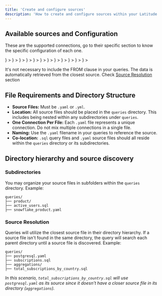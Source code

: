 ```yaml
---
title: 'Create and configure sources'
description: 'How to create and configure sources within your Latitude project'
---
```


## Available sources and Configuration

These are the supported connections, go to their specific section to know the specific configuration of each one.


<CardGroup cols={4}>
  <Card title="PostgreSQL" href="postgresql"  icon={<svg width="32" height="32" viewBox="0 0 40 40" fill="none" xmlns="http://www.w3.org/2000/svg"><path d="M35.0829 23.0968C34.9005 22.5447 34.423 22.16 33.8056 22.0677C33.5144 22.0243 33.181 22.0427 32.7864 22.1242C32.0986 22.2661 31.5883 22.3202 31.2158 22.3306C32.6214 19.9568 33.7645 17.2499 34.4224 14.7018C35.4864 10.5816 34.9179 8.70465 34.2534 7.85553C32.4952 5.60833 29.9298 4.40113 26.8349 4.36417C25.184 4.34401 23.7346 4.67009 22.9786 4.90449C22.2746 4.78017 21.5176 4.71089 20.7235 4.69809C19.2347 4.67425 17.9194 4.99889 16.7954 5.66609C16.1731 5.45553 15.1746 5.15889 14.0211 4.96961C11.3086 4.52417 9.1224 4.87121 7.52336 6.00113C5.58704 7.36913 4.68944 9.74609 4.85536 13.0659C4.90816 14.12 5.4976 17.3269 6.42576 20.3683C6.9592 22.1165 7.528 23.5682 8.11632 24.6834C8.95088 26.265 9.84368 27.1962 10.8461 27.5307C11.4078 27.7179 12.4286 27.849 13.5022 26.9546C13.6382 27.1195 13.82 27.2834 14.061 27.4355C14.3669 27.6285 14.741 27.7863 15.1149 27.8797C16.4616 28.2163 17.723 28.1322 18.7992 27.6602C18.8059 27.8517 18.811 28.0346 18.8154 28.1925C18.8224 28.4488 18.8296 28.7 18.8389 28.9349C18.9027 30.5234 19.0107 31.7586 19.3309 32.6227C19.3485 32.6703 19.3722 32.7427 19.397 32.8195C19.5568 33.3087 19.8238 34.1275 20.5034 34.7688C21.2069 35.4331 22.0579 35.6368 22.8374 35.6368C23.2283 35.6368 23.6014 35.5855 23.9285 35.5154C25.0947 35.2655 26.419 34.8847 27.3771 33.5202C28.283 32.2303 28.7234 30.2874 28.803 27.2261L28.832 26.9781L28.8509 26.8163L29.0643 26.8352L29.1194 26.8389C30.307 26.893 31.7594 26.6411 32.6514 26.2267C33.3562 25.8995 35.6146 24.7069 35.0829 23.0968Z" fill="black"/><path d="M33.0522 23.4095C29.5205 24.1381 29.2776 22.9423 29.2776 22.9423C33.0064 17.408 34.5653 10.3834 33.2202 8.66401C29.5503 3.97409 23.1978 6.19217 23.0917 6.24961L23.0576 6.25585C22.3599 6.11089 21.5791 6.02465 20.7015 6.01025C19.1035 5.98417 17.8914 6.42945 16.9715 7.12705C16.9715 7.12705 5.63923 2.45745 6.16627 12.9999C6.27843 15.2426 9.38019 29.9698 13.0797 25.5215C14.4319 23.8947 15.7386 22.5195 15.7386 22.5195C16.3874 22.9506 17.1642 23.1706 17.9786 23.0917L18.0419 23.0379C18.0223 23.2399 18.0312 23.4373 18.0672 23.6712C17.1141 24.7363 17.3943 24.9232 15.489 25.3155C13.561 25.713 14.6938 26.4205 15.433 26.6055C16.3295 26.8296 18.4034 27.1472 19.8047 25.1851L19.7488 25.4091C20.1221 25.7082 20.3843 27.3549 20.3405 28.8479C20.2965 30.3407 20.2672 31.3656 20.5613 32.1661C20.8557 32.9667 21.1488 34.7679 23.6536 34.2312C25.7463 33.7826 26.8309 32.62 26.9818 30.681C27.0888 29.3024 27.3311 29.5063 27.3463 28.2738L27.5407 27.6903C27.7648 25.8216 27.5763 25.2187 28.8656 25.4991L29.1791 25.5266C30.1279 25.5698 31.3701 25.3739 32.0991 25.0351C33.6687 24.3064 34.5997 23.0898 33.0519 23.4095H33.0522Z" fill="#336791"/><path d="M17.6345 14.003C17.3163 13.9586 17.028 13.9998 16.8822 14.1102C16.8003 14.1722 16.7749 14.2442 16.768 14.2938C16.7497 14.425 16.8416 14.5702 16.8981 14.645C17.0579 14.8569 17.2915 15.0025 17.5225 15.0346C17.556 15.0394 17.5894 15.0415 17.6225 15.0415C18.0078 15.0415 18.3582 14.7414 18.3891 14.5199C18.4278 14.2423 18.0251 14.0575 17.6345 14.0031V14.003ZM28.1776 14.0118C28.1472 13.7943 27.7603 13.7324 27.3931 13.7834C27.0264 13.8345 26.6709 14.0001 26.7006 14.218C26.7243 14.3876 27.0304 14.6769 27.3926 14.6769C27.4232 14.6769 27.4541 14.6748 27.4851 14.6705C27.727 14.6369 27.9043 14.4833 27.9886 14.3948C28.1169 14.2599 28.1913 14.1095 28.1776 14.0118Z" fill="white"/><path d="M34.227 23.3275C34.0924 22.9202 33.659 22.7891 32.9388 22.9379C30.8008 23.3792 30.035 23.0736 29.7836 22.8883C31.4456 20.356 32.8128 17.295 33.5504 14.439C33.8996 13.0861 34.0926 11.8298 34.1084 10.8056C34.1259 9.6816 33.9345 8.85568 33.5398 8.3512C31.9483 6.31712 29.6124 5.22608 26.7849 5.196C24.8412 5.17424 23.1988 5.67184 22.8804 5.81168C22.21 5.64496 21.4792 5.54256 20.6833 5.52944C19.2241 5.50592 17.9628 5.85536 16.9185 6.56752C16.4649 6.39872 15.2926 5.99632 13.8588 5.76512C11.3804 5.36608 9.41084 5.66848 8.00524 6.66432C6.32812 7.8528 5.55388 9.97728 5.7038 12.9786C5.75436 13.9882 6.32956 17.0946 7.23724 20.0693C8.43212 23.9845 9.731 26.201 11.0976 26.657C11.2576 26.7104 11.442 26.7477 11.6454 26.7477C12.144 26.7477 12.7552 26.5229 13.391 25.7582C14.1666 24.8276 14.969 23.9195 15.7971 23.0352C16.3342 23.3235 16.9244 23.4846 17.5281 23.5008C17.5292 23.5166 17.5308 23.5323 17.5323 23.548C17.4284 23.6719 17.3266 23.7977 17.227 23.9251C16.8088 24.4562 16.7217 24.5667 15.3755 24.844C14.9924 24.9232 13.9755 25.1328 13.9604 25.8459C13.9444 26.6251 15.1628 26.9523 15.3016 26.987C15.7854 27.1082 16.2515 27.1678 16.696 27.1678C17.7769 27.1678 18.7283 26.8125 19.4884 26.125C19.4651 28.9026 19.5809 31.6397 19.9144 32.4736C20.1875 33.1563 20.8547 34.8248 22.9619 34.8246C23.2712 34.8246 23.6115 34.7886 23.9859 34.7083C26.1852 34.2368 27.1404 33.2645 27.5099 31.121C27.7075 29.9754 28.0468 27.2398 28.2064 25.7725C28.5432 25.8776 28.9768 25.9258 29.4454 25.9256C30.423 25.9256 31.551 25.7179 32.2584 25.3894C33.0531 25.0203 34.4872 24.1146 34.227 23.3275ZM28.9894 13.412C28.9822 13.8453 28.9227 14.2386 28.8595 14.649C28.7913 15.0906 28.7211 15.5469 28.7033 16.101C28.6859 16.6403 28.7532 17.201 28.8184 17.743C28.9499 18.8382 29.0849 19.9656 28.5624 21.0781C28.4755 20.9242 28.3981 20.7652 28.3307 20.6019C28.2657 20.4445 28.1248 20.1915 27.9294 19.8413C27.1696 18.4782 25.39 15.2862 26.3009 13.9837C26.5723 13.596 27.2609 13.1974 28.9894 13.412ZM26.8942 6.07328C29.4276 6.12928 31.4316 7.07712 32.8505 8.89056C33.9387 10.2816 32.7404 16.6109 29.2713 22.071C29.2364 22.0267 29.2014 21.9826 29.1662 21.9384L29.1222 21.8835C30.0187 20.4027 29.8433 18.9376 29.6873 17.6387C29.6232 17.1056 29.5627 16.6021 29.578 16.1291C29.594 15.628 29.6603 15.1979 29.7244 14.7822C29.8032 14.2699 29.8833 13.7398 29.8612 13.115C29.8777 13.0494 29.8844 12.972 29.8756 12.88C29.8193 12.2808 29.1353 10.4875 27.7411 8.86432C26.9785 7.97632 25.8665 6.98272 24.348 6.31264C25.0011 6.17728 25.8942 6.05104 26.8942 6.07328ZM12.7182 25.1986C12.0174 26.0411 11.5337 25.8797 11.3745 25.8267C10.3377 25.4808 9.13484 23.2891 8.07436 19.8138C7.1566 16.8066 6.62044 13.7827 6.57788 12.9347C6.44396 10.2531 7.09388 8.384 8.50972 7.37968C10.8139 5.74528 14.6022 6.72368 16.1246 7.21968C16.1027 7.24128 16.08 7.26144 16.0584 7.28352C13.5603 9.80672 13.6195 14.1178 13.6257 14.3814C13.6254 14.483 13.634 14.627 13.6456 14.825C13.6888 15.5501 13.7688 16.8997 13.5548 18.428C13.3564 19.8482 13.794 21.2382 14.7556 22.2418C14.8543 22.3445 14.958 22.4424 15.0664 22.5349C14.2592 23.401 13.4763 24.2892 12.7182 25.1986ZM15.3875 21.6362C14.6124 20.8272 14.2604 19.7022 14.4217 18.5491C14.6473 16.9347 14.5641 15.5286 14.5193 14.7731C14.5129 14.6675 14.5073 14.5749 14.5041 14.5019C14.8691 14.1782 16.5603 13.2718 17.7662 13.5483C18.3166 13.6744 18.652 14.0491 18.7913 14.6939C19.5129 18.0318 18.8868 19.423 18.3838 20.5411C18.2801 20.7714 18.1822 20.9891 18.0985 21.2144L18.0337 21.3885C17.8696 21.8286 17.7169 22.2379 17.6222 22.6266C16.7984 22.6242 15.9969 22.2723 15.3875 21.6362ZM15.5139 26.1378C15.2734 26.0776 15.0569 25.9733 14.93 25.8866C15.0361 25.8368 15.2248 25.7688 15.5521 25.7013C17.1358 25.3754 17.3804 25.1451 17.9145 24.4667C18.0371 24.3112 18.1758 24.1349 18.3681 23.9202L18.3683 23.92C18.6547 23.5992 18.7856 23.6536 19.0232 23.7522C19.2156 23.8318 19.4032 24.0731 19.4792 24.3387C19.5152 24.4642 19.5555 24.7022 19.4233 24.8875C18.3075 26.4501 16.6816 26.4301 15.5139 26.1378ZM23.8025 33.8525C21.8651 34.2677 21.179 33.2789 20.727 32.1485C20.4352 31.4187 20.2918 28.128 20.3936 24.4938C20.3947 24.4467 20.3884 24.3998 20.3747 24.3547C20.3627 24.268 20.3446 24.1821 20.3204 24.0979C20.1692 23.5691 19.8004 23.1269 19.358 22.9435C19.1824 22.8707 18.8598 22.7371 18.4723 22.8362C18.5548 22.4955 18.6982 22.1109 18.8537 21.6942L18.9188 21.5192C18.9923 21.3216 19.0844 21.117 19.1817 20.9003C19.7081 19.7306 20.4291 18.1285 19.6467 14.509C19.3536 13.1533 18.3748 12.4912 16.8912 12.645C16.0017 12.7371 15.188 13.096 14.782 13.3019C14.7007 13.3431 14.6201 13.386 14.5404 13.4304C14.6537 12.0645 15.0817 9.51168 16.6827 7.89664C17.6907 6.87984 19.0332 6.37776 20.6689 6.4048C23.8918 6.4576 25.9585 8.11184 27.1249 9.4904C28.1299 10.6782 28.6742 11.875 28.8913 12.5205C27.258 12.3542 26.147 12.6768 25.584 13.4821C24.3588 15.2338 26.2542 18.6336 27.1651 20.2675C27.3321 20.567 27.4763 20.8258 27.5217 20.9358C27.8184 21.6549 28.2024 22.135 28.4827 22.4854C28.5688 22.5928 28.6521 22.697 28.7155 22.7878C28.2208 22.9306 27.3321 23.2602 27.4132 24.9077C27.3478 25.7344 26.8835 29.6048 26.6475 30.9723C26.336 32.7789 25.6713 33.4515 23.8025 33.8525ZM31.8899 24.5955C31.3841 24.8304 30.5376 25.0066 29.7332 25.0443C28.8451 25.0859 28.3929 24.9448 28.2865 24.8581C28.2366 23.8314 28.6187 23.7242 29.023 23.6106C29.0865 23.5926 29.1484 23.5752 29.2083 23.5544C29.2456 23.5846 29.2862 23.6147 29.3308 23.6442C30.0448 24.1155 31.3182 24.1662 33.116 23.795L33.1356 23.7912C32.8931 24.0179 32.4782 24.3222 31.8899 24.5955Z" fill="white"/></svg>} ></Card>
  <Card title="BigQuery" href="bigquery"  icon={<svg width="32" height="32" viewBox="0 0 40 40" fill="none" xmlns="http://www.w3.org/2000/svg"><path d="M10.4671 33.3922L3.55605 21.4212C3.2903 20.961 3.15039 20.4389 3.15039 19.9075C3.15039 19.3761 3.2903 18.854 3.55605 18.3938L10.4671 6.4231C10.7328 5.96277 11.1151 5.58051 11.5754 5.31476C12.0358 5.04901 12.558 4.90913 13.0895 4.90918H26.9117C27.4432 4.90921 27.9653 5.04914 28.4256 5.31488C28.8858 5.58063 29.2681 5.96284 29.5338 6.4231L36.445 18.3938C36.7108 18.8541 36.8507 19.3762 36.8507 19.9077C36.8507 20.4391 36.7108 20.9613 36.445 21.4215L29.5338 33.3922C29.2681 33.8525 28.8859 34.2347 28.4256 34.5004C27.9653 34.7661 27.4432 34.9059 26.9117 34.9058H13.0893C12.5578 34.9058 12.0357 34.7659 11.5754 34.5002C11.1151 34.2344 10.7329 33.8522 10.4671 33.3919V33.3922Z" fill="url(#paint0_linear_609_185950)"/><path opacity="0.07" fillRule="evenodd" clipRule="evenodd" d="M34.1361 25.4215L29.5338 33.3928C29.2681 33.8531 28.8859 34.2353 28.4256 34.501C27.9653 34.7667 27.4432 34.9065 26.9117 34.9064H26.3652L15.7716 24.3128L14.5508 19.9083L16.069 15.9525L20.0007 14.4912L24.3777 15.6626L34.1361 25.4215Z" fill="black"/><path d="M19.9995 13.8009C16.6267 13.8009 13.8926 16.535 13.8926 19.908C13.8926 23.2806 16.6267 26.0149 19.9995 26.0149C23.3721 26.0149 26.106 23.2806 26.106 19.908C26.106 16.535 23.3718 13.8009 19.9995 13.8009ZM19.9995 24.5416C17.4403 24.5416 15.3655 22.4669 15.3655 19.9077C15.3655 17.3486 17.4403 15.2741 19.9995 15.2741C22.5585 15.2741 24.6332 17.3489 24.6332 19.908C24.6332 22.467 22.5585 24.5416 19.9995 24.5416Z" fill="white"/><path d="M17.1016 19.6716V21.5698C17.3824 22.052 17.7787 22.4568 18.2547 22.7479V19.6716H17.1016ZM19.3881 18.0713V23.1819C19.5843 23.218 19.7849 23.2398 19.991 23.2398C20.179 23.2398 20.3622 23.2201 20.542 23.19V18.0713H19.3881ZM21.7816 20.4604V22.7146C22.2652 22.4071 22.6623 21.9811 22.9353 21.4772V20.4606L21.7816 20.4604ZM24.3947 23.6691L23.762 24.3022C23.7084 24.3559 23.6784 24.4286 23.6784 24.5045C23.6784 24.5804 23.7084 24.6531 23.762 24.7068L26.1619 27.1058C26.1884 27.1324 26.22 27.1535 26.2547 27.1679C26.2894 27.1823 26.3266 27.1897 26.3642 27.1897C26.4018 27.1897 26.439 27.1823 26.4737 27.1679C26.5084 27.1535 26.54 27.1324 26.5665 27.1058L27.1992 26.4735C27.2524 26.4197 27.2822 26.347 27.2822 26.2713C27.2822 26.1956 27.2524 26.1229 27.1992 26.0691L24.7992 23.6691C24.7454 23.6157 24.6727 23.5857 24.5969 23.5857C24.5211 23.5857 24.4485 23.6157 24.3947 23.6691Z" fill="white"/><defs><linearGradient id="paint0_linear_609_185950" x1="20.0005" y1="4.9095" x2="20.0005" y2="34.8593" gradientUnits="userSpaceOnUse"><stop stopColor="#4387FD"/><stop offset="1" stopColor="#4683EA"/></linearGradient></defs></svg>} ></Card>
  <Card title="Databricks" href="databricks"  icon={<svg width="32" height="32" viewBox="0 0 40 40" fill="none" xmlns="http://www.w3.org/2000/svg"><path d="M34.3998 27.3382V21.8645L33.7966 21.5297L20.0783 29.2918L7.05241 21.9227L7.05513 18.7486L20.0783 26.0347L34.3998 18.0125V12.6217L33.7966 12.287L20.0783 20.0491L7.58873 12.9816L20.0783 5.95823L30.1634 11.6283L30.9194 11.2049V10.5741L20.0783 4.48047L5.75977 12.5305V13.3246L20.0783 21.3693L33.1044 14.0469V17.2569L20.0783 24.6262L6.36313 16.8669L5.75977 17.2016V22.6725L20.0783 30.6949L33.1044 23.3976V26.5883L20.0783 33.9576L6.36313 26.1953L5.75977 26.5302V27.3382L20.0783 35.3605L34.3998 27.3382Z" fill="#FF3621"/></svg>} ></Card>
  <Card title="Snowflake" href="snowflake"  icon={<svg width="32" height="32" viewBox="0 0 40 40" fill="none" xmlns="http://www.w3.org/2000/svg"><path d="M31.0712 28.0585L24.6159 24.3294C23.709 23.8072 22.5493 24.1177 22.0245 25.0246C21.8211 25.3819 21.7414 25.7748 21.7798 26.1568V33.4448C21.7798 34.4864 22.6262 35.3328 23.6706 35.3328C24.712 35.3328 25.5584 34.4864 25.5584 33.4448V29.2539L29.1749 31.3425C30.0818 31.8673 31.2443 31.554 31.7664 30.6472C32.2914 29.7403 31.9808 28.5806 31.0712 28.0585ZM15.0167 20.067C15.022 19.7363 14.939 19.4102 14.7762 19.1223C14.6134 18.8344 14.3767 18.5951 14.0906 18.4292L7.63505 14.7028C7.35426 14.541 7.03592 14.4557 6.71185 14.4555C6.38622 14.4555 6.06632 14.5411 5.78415 14.7036C5.50198 14.8661 5.26744 15.0999 5.10401 15.3816C4.59297 16.2664 4.89793 17.4014 5.78289 17.9126L9.50385 20.0588L5.78305 22.2078C5.35425 22.4552 5.04657 22.8536 4.92017 23.3318C4.85612 23.5668 4.83941 23.8122 4.87099 24.0538C4.90258 24.2953 4.98184 24.5282 5.10417 24.7388C5.26726 25.0201 5.50129 25.2537 5.7829 25.4162C6.06451 25.5787 6.38384 25.6645 6.70897 25.6649C7.03345 25.6649 7.35489 25.5796 7.63537 25.4176L14.0906 21.6912C14.3744 21.5261 14.6095 21.2889 14.7722 21.0037C14.9348 20.7185 15.0191 20.3953 15.0167 20.067ZM9.10033 12.0619L15.5557 15.7883C16.3086 16.2252 17.2374 16.0824 17.831 15.5024C18.0237 15.3257 18.1775 15.1108 18.2826 14.8714C18.3876 14.632 18.4416 14.3734 18.4411 14.112V6.64267C18.4411 5.59835 17.5947 4.75195 16.5531 4.75195C15.509 4.75195 14.6624 5.59835 14.6624 6.64251V10.8939L10.9967 8.77787C10.0898 8.25307 8.93009 8.56347 8.40529 9.47035C7.88049 10.3772 8.19361 11.5369 9.10049 12.0619H9.10033ZM23.6157 20.3692C23.6157 20.5123 23.5333 20.71 23.4315 20.8145L20.8731 23.3729C20.7714 23.4747 20.5709 23.5571 20.428 23.5571H19.7767C19.6338 23.5571 19.4331 23.4747 19.3314 23.3729L16.7702 20.8145C16.6685 20.71 16.5861 20.5123 16.5861 20.3692V19.718C16.5861 19.5724 16.6685 19.3745 16.7702 19.2728L19.3314 16.7116C19.4331 16.6099 19.6338 16.5275 19.7767 16.5275H20.428C20.5709 16.5275 20.7714 16.6099 20.8731 16.7116L23.4315 19.2728C23.5333 19.3745 23.6157 19.5724 23.6157 19.718V20.3692ZM21.332 20.056V20.0286C21.332 19.9241 21.2715 19.7785 21.1974 19.7016L20.4416 18.9486C20.3675 18.8716 20.2218 18.8112 20.1146 18.8112H20.0872C19.9827 18.8112 19.8371 18.8716 19.7602 18.9486L19.0072 19.7016C18.933 19.7758 18.8725 19.9214 18.8725 20.0286V20.056C18.8725 20.1632 18.933 20.3089 19.0072 20.383L19.7602 21.1388C19.8371 21.2129 19.9827 21.2734 20.0872 21.2734H20.1146C20.2218 21.2734 20.3675 21.2129 20.4416 21.1388L21.1974 20.383C21.2715 20.3089 21.332 20.1632 21.332 20.056ZM24.6157 15.7883L31.0711 12.0619C31.9779 11.5396 32.2912 10.3772 31.7662 9.47035C31.2414 8.56347 30.0818 8.25291 29.1749 8.77787L25.5584 10.8664V6.64267C25.5584 5.59835 24.712 4.75195 23.6704 4.75195C22.6261 4.75195 21.7797 5.59835 21.7797 6.64251V13.9635C21.7414 14.3572 21.827 14.753 22.0243 15.0958C22.5491 16.0025 23.7088 16.3131 24.6157 15.7883ZM16.8499 24.1094C16.4061 24.0249 15.9466 24.1029 15.5555 24.3292L9.10033 28.0584C8.19345 28.5806 7.88017 29.7403 8.40513 30.6472C8.92993 31.5568 10.0896 31.8673 10.9965 31.3424L14.6624 29.2264V33.4448C14.6624 34.4862 15.5088 35.3326 16.5531 35.3326C17.5947 35.3326 18.4411 34.4862 18.4411 33.4448V25.9753C18.4411 25.0328 17.7514 24.2523 16.8499 24.1094ZM35.1043 15.3595C34.5821 14.4499 33.4197 14.1393 32.5128 14.6643L26.0576 18.3907C25.4392 18.748 25.0986 19.4019 25.1094 20.067C25.104 20.7292 25.4448 21.3752 26.0576 21.7268L32.5128 25.456C33.4197 25.9782 34.5794 25.6676 35.1043 24.7608C35.6291 23.8539 35.3159 22.6942 34.409 22.1692L30.7541 20.0587L34.409 17.9483C35.3186 17.426 35.6291 16.2664 35.1043 15.3595Z" fill="#29B5E8"/></svg>} ></Card>
  <Card title="MySQL" href="mysql"  icon={<svg width="32" height="32" viewBox="0 0 40 40" fill="none" xmlns="http://www.w3.org/2000/svg"><path d="M26.9793 9.26172C26.7947 9.26172 26.6657 9.28444 26.5352 9.31756V9.33836H26.556C26.6432 9.51276 26.7947 9.63324 26.9027 9.78508C26.9899 9.95948 27.0665 10.1323 27.1536 10.3067C27.164 10.2961 27.1745 10.284 27.1745 10.284C27.3278 10.1758 27.4027 10.0012 27.4027 9.74156C27.3382 9.66476 27.3278 9.58796 27.272 9.51276C27.2076 9.403 27.0665 9.34892 26.9793 9.26172Z" fill="#5B85A4"/><path d="M38.0537 18.7091C37.1844 18.6865 36.512 18.7737 35.9475 19.0126C35.7854 19.079 35.5241 19.079 35.5033 19.2848C35.5904 19.372 35.6008 19.5133 35.6774 19.632C35.8064 19.8499 36.0347 20.143 36.2401 20.2965C36.4684 20.4693 36.6966 20.6437 36.9371 20.7953C37.3587 21.0571 37.8377 21.2088 38.2489 21.4704C38.4892 21.6222 38.7262 21.8176 38.9667 21.9798C39.0851 22.067 39.16 22.2083 39.3132 22.2624V22.2293C39.2366 22.1315 39.2158 21.9902 39.1392 21.8821C39.0312 21.7739 38.923 21.6745 38.8132 21.5664C38.498 21.1425 38.1078 20.7744 37.6844 20.4693C37.3377 20.2302 36.5764 19.904 36.4371 19.5029L36.4144 19.4801C36.6531 19.4592 36.9371 19.372 37.1635 19.3057C37.5328 19.208 37.8691 19.2307 38.2489 19.1331C38.423 19.0894 38.5972 19.0336 38.7715 18.9813V18.8819C38.5747 18.6865 38.4336 18.4248 38.228 18.2416C37.6739 17.7619 37.0659 17.2963 36.4371 16.9038C36.099 16.6857 35.6652 16.5462 35.3064 16.3613C35.1774 16.295 34.9596 16.2635 34.8848 16.1537C34.688 15.9147 34.58 15.6008 34.4388 15.3165C34.1235 14.7198 33.8203 14.0569 33.5486 13.4256C33.3534 13.0016 33.2332 12.5777 32.9945 12.187C31.8761 10.3381 30.6619 9.21982 28.7942 8.12094C28.3918 7.89246 27.9145 7.7947 27.4041 7.67614C27.1323 7.66398 26.8622 7.64302 26.5905 7.63246C26.4163 7.55566 26.242 7.3499 26.0905 7.2523C25.472 6.85982 23.8763 6.01198 23.4198 7.13198C23.1272 7.83838 23.8553 8.53438 24.1044 8.89358C24.2891 9.14318 24.5278 9.42574 24.6568 9.7083C24.7334 9.89326 24.756 10.0886 24.8308 10.284C25.0051 10.7619 25.1672 11.2957 25.3971 11.7405C25.5156 11.9689 25.6462 12.2097 25.7977 12.4137C25.8849 12.5342 26.0364 12.5881 26.0696 12.7854C25.918 13.0016 25.9059 13.3278 25.8187 13.5998C25.4284 14.828 25.58 16.3491 26.134 17.2526C26.3065 17.523 26.7211 18.1213 27.2734 17.8928C27.763 17.6974 27.6548 17.0782 27.7944 16.5339C27.8273 16.4032 27.8065 16.3176 27.871 16.2304V16.2531C28.0225 16.5566 28.1758 16.8497 28.3152 17.1549C28.6531 17.687 29.2385 18.2416 29.7281 18.6097C29.9876 18.8069 30.1932 19.1435 30.519 19.2621V19.2307H30.498C30.4336 19.1331 30.3361 19.0894 30.2489 19.0126C30.0539 18.8173 29.8361 18.5784 29.6844 18.3603C29.2281 17.7515 28.8256 17.0782 28.4684 16.3822C28.2942 16.0438 28.1427 15.6757 28.0016 15.339C27.9371 15.2083 27.9371 15.0129 27.8273 14.9483C27.6636 15.1856 27.4267 15.3931 27.3065 15.6862C27.1009 16.1537 27.0782 16.7293 27.0016 17.3277C26.9598 17.3398 26.9808 17.3277 26.9598 17.3486C26.6113 17.263 26.4929 16.9038 26.3622 16.6003C26.0364 15.8275 25.9825 14.5891 26.2648 13.6976C26.3396 13.4691 26.6672 12.7521 26.5364 12.5342C26.4702 12.3265 26.2524 12.2097 26.134 12.0457C25.9929 11.8382 25.8396 11.5782 25.7438 11.3497C25.4825 10.7409 25.3518 10.0677 25.0713 9.45886C24.9406 9.17454 24.7124 8.88142 24.5278 8.62158C24.3204 8.32846 24.094 8.12094 23.9302 7.7739C23.8763 7.65342 23.8012 7.45806 23.8867 7.3291C23.9076 7.24174 23.9529 7.20862 24.04 7.1859C24.1793 7.0675 24.5817 7.21918 24.7228 7.28366C25.1254 7.4459 25.4616 7.59934 25.7977 7.82782C25.9494 7.93598 26.1131 8.14366 26.3065 8.19774H26.5364C26.8832 8.27262 27.2734 8.21854 27.5992 8.3163C28.1758 8.50126 28.6968 8.77326 29.1636 9.06638C30.5852 9.9699 31.7577 11.252 32.5486 12.7853C32.6793 13.0349 32.735 13.2633 32.8534 13.5232C33.0817 14.0569 33.364 14.5995 33.5921 15.1209C33.8203 15.6321 34.038 16.1537 34.364 16.5776C34.5259 16.8061 35.1774 16.9264 35.4702 17.0451C35.688 17.1427 36.0241 17.2299 36.2193 17.3486C36.5886 17.5771 36.9579 17.8387 37.3046 18.0881C37.4788 18.219 38.0206 18.4912 38.0537 18.7091Z" fill="#2C7493"/><path d="M37.2768 30.7176H37.5137V29.8017H37.8256V29.6152H36.9528V29.8017H37.2768V30.7176ZM39.0886 30.7176H39.3134V29.6152H38.9755L38.7001 30.367L38.4022 29.6152H38.0765V30.7176H38.2891V29.8785H38.3013L38.6149 30.7176H38.775L39.0886 29.8785V30.7176ZM36.2513 30.7193H31.9777V21.7219H33.415V29.6116H36.2513V30.7193ZM25.4149 28.9313C25.0507 28.3452 24.8696 27.4051 24.8696 26.1072C24.8696 23.8412 25.5577 22.7075 26.9323 22.7075C27.6518 22.7075 28.1797 22.9796 28.5158 23.5203C28.88 24.1083 29.0629 25.0396 29.0629 26.32C29.0629 28.6033 28.3747 29.7459 26.9985 29.7459C26.2808 29.7459 25.7528 29.4756 25.4149 28.9313ZM30.7667 30.9478C29.7755 30.4593 29.2249 30.1873 29.1152 30.1332C29.2646 30.0122 29.4028 29.8779 29.5281 29.732C30.2285 28.9052 30.5803 27.6841 30.5803 26.0672C30.5803 23.0913 29.4131 21.6016 27.0787 21.6016C25.9341 21.6016 25.0421 21.9801 24.4045 22.7353C23.7024 23.5622 23.3521 24.778 23.3521 26.3864C23.3521 27.9684 23.6622 29.1284 24.2843 29.8646C24.8521 30.5308 25.7075 30.8641 26.8521 30.8641C27.2808 30.8641 27.6726 30.8118 28.0299 30.707C28.1726 30.7908 28.8888 31.2076 30.1797 31.9595L30.7667 30.9478ZM22.8189 28.2249C22.8189 28.9872 22.5384 29.6134 21.9809 30.1035C21.4233 30.592 20.6726 30.8361 19.7318 30.8361C18.8537 30.8361 18.0019 30.5553 17.1777 29.9971C17.2161 29.9187 17.5245 29.3011 17.5629 29.2244C18.2736 29.5785 18.9147 29.7564 19.4931 29.7564C20.0333 29.7564 20.4565 29.6361 20.7632 29.3988C21.0697 29.158 21.2526 28.8232 21.2526 28.3993C21.2526 27.8656 20.8798 27.4084 20.1969 27.0248C19.568 26.6793 18.3085 25.9555 18.3085 25.9555C17.6256 25.4566 17.2841 24.9228 17.2841 24.0419C17.2841 23.3128 17.5384 22.7232 18.0489 22.2748C18.5593 21.8265 19.2179 21.6016 20.0245 21.6016C20.859 21.6016 21.6168 21.8249 22.2997 22.2697C22.2665 22.3464 21.9878 22.964 21.9529 23.0406C21.3694 22.7929 20.7928 22.6691 20.2248 22.6691C19.7632 22.6691 19.4078 22.779 19.1603 23.0024C18.9112 23.2238 18.7561 23.5081 18.7561 23.8553C18.7561 24.3873 19.1377 24.8496 19.8398 25.2403C20.4774 25.5857 21.7683 26.3235 21.7683 26.3235C22.4686 26.8206 22.8189 27.351 22.8189 28.2249Z" fill="#F18513"/><path d="M16.2317 24.0818C15.6184 27.4082 14.8118 29.826 13.8083 31.333C13.0278 32.4966 12.1725 33.0775 11.2403 33.0775C10.9914 33.0775 10.6848 33.0025 10.3224 32.8524V32.0518C10.5 32.078 10.7074 32.0919 10.9478 32.0919C11.3814 32.0919 11.7334 31.9716 12 31.7308C12.3189 31.4378 12.4774 31.1098 12.4774 30.7452C12.4774 30.4958 12.3538 29.9847 12.1062 29.2119C11.9947 28.8702 11.4461 27.1606 10.4547 24.0818H11.9322C12.6429 26.3844 13.0384 27.663 13.1168 27.9194C13.3834 28.7898 13.4947 29.3986 13.4496 29.7457C14.0976 28.0119 14.5504 26.1244 14.8083 24.0818H16.2317ZM9.70912 30.7191H8.2056C8.15328 28.1775 8.00704 25.7878 7.76656 23.5481H7.75264L5.46352 30.7191H4.31888L2.04368 23.5481H2.02976C1.8608 25.6988 1.75456 28.0886 1.71088 30.7191H0.339844C0.428644 27.5199 0.649924 24.5214 1.00544 21.7217H2.86784L5.0384 28.3329H5.05056L7.23344 21.7217H9.01744C9.40768 24.9994 9.63936 27.9996 9.70912 30.7191Z" fill="#2C7493"/></svg>} ></Card>
  <Card title="Athena" href="athena"  icon={<svg width="32" height="32" viewBox="0 0 40 40" fill="none" xmlns="http://www.w3.org/2000/svg"><path fillRule="evenodd" clipRule="evenodd" d="M36 23.3412L20 21.3486L4 23.3412L20 35.9995L36 23.3412Z" fill="#FCBF92"/><path fillRule="evenodd" clipRule="evenodd" d="M4 23.3418L20 28.1778V36.0001L4 27.8926V23.3418Z" fill="#9D5025"/><path fillRule="evenodd" clipRule="evenodd" d="M36 23.3418L20 28.1778V36.0001L36 27.8926V23.3418Z" fill="#F58534"/><path fillRule="evenodd" clipRule="evenodd" d="M6.066 16.4658H4V21.0642L6.066 21.4446L8.3624 18.9816L6.066 16.4662V16.4658Z" fill="#9D5025"/><path fillRule="evenodd" clipRule="evenodd" d="M8.36281 21.2542L6.06641 21.4442V16.4658H8.36281V21.2542Z" fill="#F58534"/><path fillRule="evenodd" clipRule="evenodd" d="M9.90945 10.7338L7.18945 11.2522V21.6851L9.90945 22.2556L12.3991 16.4683L9.90945 10.7334V10.7338Z" fill="#9D5025"/><path fillRule="evenodd" clipRule="evenodd" d="M12.3994 21.9699L9.91016 22.2552V10.7334L12.3994 11.0186V21.9699Z" fill="#F58534"/><path fillRule="evenodd" clipRule="evenodd" d="M15.2142 13.0576L11.459 13.438V22.5872L15.2142 23.3481L19.2002 18.1788L15.2142 13.0576Z" fill="#9D5025"/><path fillRule="evenodd" clipRule="evenodd" d="M17.7445 22.92L15.2129 23.3481V13.0576L17.7445 13.2476V22.92Z" fill="#F58534"/><path fillRule="evenodd" clipRule="evenodd" d="M20.0003 4.75586L17.4688 5.56433V23.7723L20.0003 24.2903L22.5319 14.5231L20.0003 4.75586Z" fill="#9D5025"/><path fillRule="evenodd" clipRule="evenodd" d="M22.3438 22.9164L24.7861 23.3444L28.5413 16.4682L24.7861 9.63965L22.3438 10.0201V22.9164Z" fill="#9D5025"/><path fillRule="evenodd" clipRule="evenodd" d="M28.5413 16.4682L24.7861 9.63965L22.3438 10.0201" fill="#9D5025"/><path fillRule="evenodd" clipRule="evenodd" d="M27.5527 21.9701L30.0891 22.2553L32.8091 13.577L30.0891 4.94629L27.5527 5.56434V21.9701Z" fill="#9D5025"/><path fillRule="evenodd" clipRule="evenodd" d="M31.6387 21.2566L33.9351 21.4467L36.0011 12.8639L33.9351 4L31.6387 4.57045V21.2566Z" fill="#9D5025"/><path fillRule="evenodd" clipRule="evenodd" d="M20 4.75997L22.5316 5.56844V23.7764L20 24.2944V4.75997ZM28.5412 10.4044L24.786 9.64358V23.3483L28.5412 22.5875V10.4044ZM32.8096 6.04408L30.0896 4.95039V22.2594L32.8096 21.6886V6.04408ZM36 5.04519L33.934 4.00391V21.451L36 21.0705V5.04519Z" fill="#F58534"/></svg>} ></Card>
  <Card title="Redshift" href="redshift"  icon={<svg width="32" height="32" viewBox="0 0 40 40" fill="none" xmlns="http://www.w3.org/2000/svg"><path d="M20.0801 28.2605L32.1089 31.1143V8.66309L20.0801 11.5172V28.2607V28.2605Z" fill="#205B97"/><path d="M32.1084 8.66325L34.3996 9.80469V29.9728L32.1084 31.1143V8.66325ZM20.0796 28.2605L8.05078 31.1143V8.66309L20.0796 11.517V28.2605Z" fill="#5193CE"/><path d="M8.05097 8.66325L5.75977 9.80469V29.9728L8.05097 31.1143V8.66325Z" fill="#205B97"/><path d="M23.1353 35.6802L27.7177 33.3971V6.4432L23.1353 4.16016L21.7344 19.1277L23.1353 35.6802Z" fill="#5193CE"/><path d="M17.0238 35.6802L12.4414 33.3971V6.4432L17.0238 4.16016L18.4248 19.1277L17.0238 35.6802Z" fill="#205B97"/><path d="M17.0234 4.16016H23.1966V35.6165H17.0234V4.16016Z" fill="#2E73B7"/></svg>} ></Card>
  <Card title="DuckDB" href="duckdb"  icon={<svg width="32" height="32" viewBox="0 0 335 335" fill="none" xmlns="http://www.w3.org/2000/svg"><path d="M167.8 334.4C75.3 334.4 0.600006 259.7 0.600006 167.2C0.600006 74.7 75.3 0 167.8 0C260.3 0 335 74.7 335 167.2C335 259.6 260.3 334.4 167.8 334.4Z" fill="black"/><path d="M257.2 142.2H224.4V191.7H257.2C270.9 191.7 282.1 180.4 282.1 166.8C282.1 153.2 270.9 142.2 257.2 142.2Z" fill="#FFF100"/><path d="M63.7 167.1C63.7 205.3 94.8 236.4 133 236.4C171.2 236.4 202.3 205.3 202.3 167.1C202.3 128.9 171.2 97.8 133 97.8C94.8 97.8 63.7 128.9 63.7 167.1Z" fill="#FFF100"/></svg>} ></Card>
  <Card title="Clickhouse" href="clickhouse"  icon={<svg width="32" height="32" viewBox="0 0 40 40" fill="none" xmlns="http://www.w3.org/2000/svg"><path d="M4.64062 30.3203H8.05343V33.7603H4.64062V30.3203Z" fill="#FF0000"/><path d="M4.64062 6.24023H8.05374V30.3202H4.64062V6.24023ZM11.4667 6.24023H14.8797V33.7602H11.4669V6.24023H11.4667ZM18.2928 6.24023H21.7057V33.7602H18.2928V6.24023ZM25.1187 6.24023H28.5317V33.7602H25.1187V6.24023ZM31.9446 17.4202H35.3577V22.5802H31.9446V17.4202Z" fill="#FFCC00"/></svg>} ></Card>
  <Card title="MSSQL" href="mssql"  icon={<svg width="32" height="32" viewBox="0 0 40 40" fill="none" xmlns="http://www.w3.org/2000/svg"><path d="M24.0429 18.9385L17.3136 21.1519L11.4593 23.7548L9.82159 24.1903C9.38942 24.6063 8.94677 25.0112 8.49407 25.4047C7.97535 25.8556 7.49215 26.2657 7.12079 26.5628C6.70879 26.8906 6.09839 27.5055 5.78815 27.895C5.32527 28.479 4.95919 29.099 4.80143 29.5756C4.52175 30.4364 4.65903 31.3074 5.19823 32.1119C5.88991 33.1366 7.26831 34.1818 8.87551 34.894C9.69439 35.258 11.0728 35.7242 12.1104 35.9855C13.8345 36.4262 17.1712 36.9026 19.0073 36.9745C19.3785 36.9898 19.8771 36.9898 19.8974 36.9745C19.9381 36.9487 20.2229 36.4006 20.5536 35.7191C21.6827 33.398 22.4965 31.2202 22.939 29.3604C23.2035 28.2332 23.412 26.7319 23.5493 24.954C23.5849 24.4569 23.6001 22.7918 23.5696 22.2281C23.5238 21.3058 23.4424 20.5577 23.3153 19.825C23.295 19.7174 23.2899 19.6201 23.3001 19.615C23.3203 19.5996 23.3814 19.5791 24.2105 19.3382L24.0427 18.9386L24.0429 18.9385ZM22.5067 19.8454C22.5678 19.8454 22.7305 21.4183 22.7712 22.4124C22.7814 22.6225 22.7763 22.7609 22.7661 22.7609C22.7254 22.7609 21.9065 22.2742 21.3217 21.9052C20.8129 21.5825 19.8467 20.9367 19.6941 20.8138C19.6432 20.778 19.6481 20.7729 20.0653 20.6294C20.7723 20.3886 22.4509 19.8454 22.5067 19.8454ZM19.0785 20.983C19.1245 20.983 19.2413 21.0495 19.5211 21.2238C20.5688 21.8847 21.9931 22.6841 22.6033 22.9505C22.7915 23.0324 22.8118 23.0017 22.3795 23.299C21.4539 23.9343 20.2992 24.5593 18.8853 25.1895C18.636 25.3023 18.4275 25.3894 18.4224 25.3894C18.4123 25.3894 18.4427 25.2614 18.4833 25.1076C18.8241 23.8316 19.0174 22.5406 19.0277 21.5055C19.0328 20.993 19.0328 20.993 19.0785 20.9778C19.0683 20.983 19.0734 20.983 19.0785 20.983ZM18.3717 21.2545C18.4021 21.2852 18.3817 22.4329 18.3411 22.7455C18.2494 23.4935 18.107 24.1903 17.8733 24.9743C17.8173 25.1639 17.7662 25.3228 17.7563 25.333C17.7358 25.3586 17.039 24.6721 16.8101 24.4055C16.4133 23.9444 16.1032 23.4833 15.8742 23.0324C15.7573 22.8018 15.5742 22.351 15.5894 22.3356C15.6707 22.2793 18.3513 21.234 18.3717 21.2545ZM15.0453 22.5713C15.0502 22.5713 15.0553 22.5713 15.0605 22.5764C15.0705 22.5866 15.1062 22.6686 15.1368 22.7609C15.2995 23.2066 15.6656 23.8625 15.9811 24.2826C16.3269 24.7438 16.7797 25.2356 17.156 25.5585C17.2781 25.6609 17.3899 25.7582 17.4051 25.7737C17.4357 25.8044 17.4459 25.7993 16.6168 26.1169C15.6555 26.4858 14.6077 26.8548 13.4073 27.2441C13.1206 27.3372 12.8341 27.4313 12.5478 27.526C12.5021 27.5414 12.5174 27.5158 12.6496 27.3057C13.2448 26.3679 14.1499 24.5286 14.6585 23.2271C14.7451 23.0017 14.8315 22.7762 14.8469 22.725C14.8672 22.6532 14.8926 22.6276 14.9587 22.5918C14.9942 22.5815 15.0301 22.5713 15.0453 22.5713ZM14.028 22.9966C14.0432 23.0068 13.7838 23.555 13.5294 24.0572C13.0361 25.0255 12.4969 25.9786 11.7747 27.1366C11.6526 27.3364 11.5357 27.5209 11.5203 27.5414C11.495 27.5774 11.4848 27.567 11.4035 27.4082C11.2305 27.0649 11.088 26.6242 11.0118 26.2194C10.9355 25.8198 10.9507 25.123 11.0373 24.6926C11.1033 24.375 11.0982 24.3801 11.2509 24.3031C11.9019 23.9702 14.0077 22.9761 14.028 22.9966ZM22.8017 23.3553V23.5705C22.8017 24.713 22.6797 26.2809 22.5016 27.4236C22.471 27.6234 22.4456 27.7873 22.4406 27.7926C22.4406 27.7926 22.2931 27.7516 22.1201 27.7002C21.3573 27.4594 20.5281 27.1058 19.7805 26.691C19.287 26.4193 18.5699 25.9735 18.5902 25.953C18.5953 25.9479 18.8089 25.8351 19.0582 25.702C20.0552 25.1793 21.0113 24.6158 21.8403 24.0572C22.1507 23.8471 22.6185 23.509 22.7203 23.4167L22.8017 23.3553ZM10.1878 24.8718C10.2081 24.8718 10.203 24.9127 10.1725 25.0972C10.1521 25.2305 10.1267 25.4764 10.1166 25.6455C10.0758 26.3935 10.1981 26.947 10.5641 27.7054C10.6659 27.9154 10.7473 28.0895 10.7422 28.0946C10.7065 28.1255 7.33951 29.1196 6.28143 29.4116C5.96623 29.4986 5.69167 29.5754 5.67119 29.5806C5.63567 29.5908 5.63055 29.5857 5.64575 29.4986C5.76271 28.7454 6.33247 27.7617 7.12575 26.9316C7.65487 26.3782 8.07695 26.0554 8.79935 25.6404C9.31807 25.3433 10.1166 24.8975 10.1776 24.8769C10.1776 24.8718 10.1827 24.8718 10.1878 24.8718ZM18.1224 26.3014C18.1275 26.2962 18.2494 26.363 18.3969 26.45C19.4854 27.0854 21.0011 27.6746 22.2929 27.9769L22.4101 28.0025L22.2472 28.0946C21.5709 28.4738 19.3481 29.4063 17.0745 30.2622C16.744 30.385 16.4185 30.5081 16.3574 30.5337C16.2963 30.5593 16.2403 30.5746 16.2403 30.5695C16.2403 30.5644 16.332 30.385 16.4489 30.1647C17.0846 28.9658 17.7256 27.5055 18.051 26.491C18.0918 26.3937 18.1173 26.3065 18.1224 26.3014ZM17.3136 26.5678C17.3189 26.573 17.2781 26.6806 17.2272 26.8036C16.7848 27.8847 16.2048 29.0633 15.4624 30.385C15.2741 30.7233 15.1165 30.995 15.1112 30.995C15.1062 30.995 14.9536 30.9026 14.7704 30.7898C13.6921 30.1238 12.736 29.3039 12.1104 28.5098L12.0189 28.397L12.4816 28.2689C14.1398 27.813 15.5486 27.321 16.9473 26.7166C17.1457 26.6345 17.3086 26.5678 17.3136 26.5678ZM22.3389 28.3356C22.344 28.4534 22.0846 29.5089 21.8709 30.2722C21.6929 30.9127 21.5403 31.415 21.2606 32.3014C21.1385 32.6908 21.0318 33.0135 21.0265 33.0135C21.0216 33.0135 20.991 33.0084 20.9605 32.9983C19.4499 32.7215 18.0969 32.3372 16.8254 31.8249C16.4693 31.6814 15.9606 31.4508 15.9302 31.4252C15.9201 31.4148 16.2253 31.2714 16.6118 31.1023C18.9261 30.0828 21.3267 28.9247 22.1507 28.4278C22.2473 28.3663 22.3237 28.3356 22.3389 28.3356ZM10.7373 28.7353C10.7473 28.7455 10.1014 29.6831 9.19599 30.959C8.88079 31.4047 8.51439 31.9273 8.37711 32.122C8.2182 32.3478 8.06388 32.5767 7.91423 32.8087L7.70063 33.1417L7.47183 32.947C7.20207 32.7215 6.73423 32.2399 6.52575 31.9735C6.08815 31.4254 5.79327 30.8463 5.67615 30.3186C5.62031 30.0726 5.62031 29.9495 5.67119 29.9343C5.74735 29.9138 7.10543 29.591 8.37711 29.2937C9.08415 29.1298 9.90287 28.9351 10.1979 28.8634C10.4929 28.7916 10.7323 28.7353 10.7373 28.7353ZM11.3881 28.9863L11.5509 29.1708C12.2833 29.9958 13.031 30.6055 13.9365 31.1383C14.0992 31.2306 14.2213 31.3126 14.211 31.3177C14.1755 31.3433 11.0677 32.4551 9.62831 32.9572C8.81967 33.2442 8.15327 33.4748 8.14831 33.4748C8.14319 33.4748 8.09743 33.4441 8.04639 33.4081L7.95503 33.3415L8.10239 33.1263C8.58047 32.4295 9.18079 31.666 10.488 30.0777L11.3881 28.9863ZM15.447 31.9119C15.452 31.907 15.6758 31.9889 15.9505 32.0914C16.6118 32.3425 17.1355 32.5012 17.8376 32.6806C18.7022 32.9009 19.9534 33.1161 20.691 33.1777C20.8029 33.1878 20.8638 33.1982 20.8435 33.2135C20.8078 33.234 20.0603 33.485 19.5109 33.6593C18.636 33.9359 15.9657 34.7302 13.7889 35.3604C13.5334 35.4356 13.2774 35.509 13.0209 35.5807C12.9701 35.591 12.8021 35.5447 12.8021 35.5242C12.8021 35.5142 12.9241 35.3553 13.0717 35.181C13.8041 34.2998 14.5315 33.3159 15.1368 32.3834C15.3046 32.1271 15.447 31.917 15.447 31.9119ZM14.5518 31.9377C14.5568 31.9428 14.1958 32.5268 13.5651 33.5311C13.2955 33.9564 12.9955 34.438 12.8886 34.6071C12.7869 34.7711 12.6342 35.0273 12.5478 35.1708L12.4003 35.4321L12.324 35.4116C12.1409 35.3604 10.8541 34.9042 10.5133 34.766C10.091 34.5969 9.65375 34.3919 9.32815 34.2177C8.92127 33.9974 8.41279 33.6694 8.45343 33.6593C8.46351 33.6542 9.16031 33.4644 9.99951 33.234C12.2273 32.6241 13.4633 32.2706 14.2721 32.0145C14.4197 31.9684 14.5467 31.9324 14.5518 31.9377ZM20.8841 33.4337H20.8893C20.9096 33.485 20.0857 35.7908 19.7854 36.5183C19.7195 36.6822 19.6941 36.7233 19.6584 36.718C19.572 36.713 18.3768 36.5439 17.6493 36.4362C16.3829 36.2417 14.2568 35.8674 13.7229 35.7446L13.6008 35.719L14.3585 35.5447C15.9861 35.1758 16.7694 34.9759 17.5629 34.73C18.5648 34.4226 19.5568 34.0383 20.5587 33.567C20.7163 33.4953 20.8486 33.4388 20.8841 33.4337Z" fill="url(#paint0_linear_609_185950)"/><path d="M17.1042 3.13601C16.9924 3.12065 15.1868 3.77649 14.022 4.25281C12.4503 4.89857 11.2297 5.51361 10.4769 6.04641C10.1972 6.24625 9.84617 6.59969 9.79033 6.73793C9.77001 6.78913 9.75977 6.85073 9.75977 6.91233L10.4414 7.56289L12.0638 8.08561L15.9242 8.78241L20.3391 9.54593L20.3849 9.16161C20.3697 9.16161 20.3594 9.15649 20.3444 9.15649L19.7644 9.06417L19.6474 8.85425C19.0473 7.78849 18.386 6.46641 17.9994 5.57489C17.6994 4.88321 17.4146 4.08401 17.2569 3.51009C17.1705 3.16161 17.1601 3.14113 17.1042 3.13601ZM17.0228 3.39729H17.0281C17.033 3.40241 17.0534 3.54609 17.0738 3.71489C17.1602 4.43233 17.318 5.12401 17.5671 5.87217C17.7553 6.43569 17.7553 6.40497 17.5367 6.33841C17.0178 6.19489 14.6935 5.79009 13.0098 5.55441C12.7404 5.51857 12.5114 5.48273 12.5114 5.47761C12.4911 5.45713 13.727 4.80641 14.2713 4.55025C14.9681 4.22737 16.8804 3.42289 17.0228 3.39729ZM12.1198 5.69281L12.3182 5.75937C13.3964 6.12833 16.1073 6.65089 17.6026 6.77377C17.7705 6.78929 17.913 6.80465 17.918 6.80465C17.9231 6.80977 17.7807 6.88673 17.5975 6.97377C16.8754 7.33745 16.0818 7.78337 15.5326 8.12657C15.3698 8.22897 15.2222 8.31105 15.202 8.31105C15.1817 8.31105 15.075 8.29057 14.963 8.27521L14.7596 8.24449L14.251 7.74225C13.6324 7.13559 13.0101 6.5327 12.3842 5.93361L12.1198 5.69281ZM11.9162 5.85153L12.6335 6.75345C13.025 7.25041 13.4218 7.73713 13.5084 7.84465C13.5948 7.95233 13.666 8.03953 13.6609 8.04465C13.6406 8.06001 12.6234 7.86017 12.0842 7.73729C11.5298 7.60913 11.3009 7.54753 10.9601 7.44001L10.6804 7.34785V7.27585C10.6854 6.93265 11.1178 6.42033 11.8502 5.89777L11.9162 5.85153ZM18.0097 7.08129C18.03 7.08129 18.0554 7.12737 18.1164 7.26577C18.2894 7.65009 18.8286 8.68497 18.9607 8.88497C19.0015 8.95153 19.0726 8.95665 18.3554 8.83889C16.6313 8.55697 16.0769 8.46481 16.0769 8.45457C16.0769 8.44945 16.1278 8.41361 16.1938 8.37777C16.7279 8.08049 17.267 7.70129 17.7452 7.29649C17.8622 7.19921 17.969 7.10705 17.9892 7.09169C17.9943 7.08129 18.0046 7.07617 18.0097 7.08129Z" fill="url(#paint1_linear_609_185950)"/><path d="M9.8268 6.66699C9.8268 6.66699 9.71512 6.84635 9.822 7.11291C9.88808 7.27675 10.0812 7.47659 10.2999 7.68155C10.2999 7.68155 12.5634 9.90523 12.838 10.223C14.0892 11.6782 14.6335 13.1128 14.6844 15.0907C14.7148 16.3614 14.4758 17.4784 13.8807 18.7747C12.8228 21.1009 10.5898 23.668 7.14648 26.5168L7.65016 26.3476C7.9756 26.1017 8.41816 25.8404 9.4556 25.2665C11.8513 23.9446 14.547 22.7302 17.853 21.48C22.6137 19.6764 30.4415 17.5654 34.897 16.8788L35.3599 16.807L35.2887 16.6944C34.8818 16.059 34.602 15.6644 34.2663 15.2443C33.2898 14.0248 32.1047 13.036 30.6551 12.2161C28.6614 11.094 26.0825 10.2179 22.8172 9.56715C22.2018 9.44411 20.8489 9.20843 19.7502 9.03931C17.4207 8.67563 15.9151 8.42459 14.257 8.13755C13.662 8.03515 12.7719 7.88155 12.1818 7.75339C11.8767 7.68667 11.2918 7.54827 10.834 7.38955C10.4679 7.24603 9.9388 7.10251 9.82696 6.66699H9.8268ZM11.1393 7.94795C11.1442 7.94299 11.2257 7.97355 11.3326 8.00939C11.5762 8.0918 11.8221 8.16704 12.0702 8.23499C12.2934 8.29675 12.517 8.35659 12.7415 8.41419C13.0466 8.49099 13.3009 8.56283 13.306 8.56283C13.3417 8.59867 13.8553 10.2536 14.0282 10.8889C14.0943 11.1299 14.1452 11.3348 14.1402 11.3348C14.135 11.34 14.0791 11.2528 14.013 11.1348C13.4178 10.0795 12.477 9.00843 11.3884 8.14763C11.246 8.04523 11.1393 7.95307 11.1393 7.94795ZM13.6417 8.64475C13.6673 8.64475 13.779 8.66027 13.9162 8.69099C14.781 8.88555 16.3322 9.18283 17.3241 9.35179C17.4919 9.37739 17.6242 9.40827 17.6242 9.41851C17.6242 9.42875 17.5631 9.46459 17.4868 9.50571C17.3191 9.59275 16.6425 9.99739 16.4188 10.1512C15.8542 10.5304 15.3455 10.9403 14.9794 11.3092C14.8319 11.4577 14.7047 11.5808 14.7047 11.5808C14.7047 11.5808 14.6743 11.4937 14.6487 11.386C14.4657 10.6739 14.0841 9.61819 13.7383 8.87531C13.6823 8.75755 13.6366 8.64987 13.6366 8.63963C13.6366 8.64987 13.6366 8.64475 13.6417 8.64475ZM18.0463 9.49019C18.0769 9.50043 18.1278 9.67467 18.2294 10.059C18.4177 10.802 18.5041 11.632 18.4737 12.4057C18.4634 12.6209 18.4532 12.8208 18.443 12.8464L18.4278 12.8976L18.1633 12.8105C17.6191 12.6363 16.7342 12.375 15.9764 12.1598C15.5439 12.0419 15.193 11.9342 15.193 11.9241C15.193 11.8932 15.8238 11.258 16.0934 11.0172C16.607 10.5611 18.0006 9.47483 18.0463 9.49019ZM18.3974 9.54139C18.4126 9.52619 20.503 9.88987 21.4542 10.0744C22.1612 10.2126 23.1886 10.428 23.2495 10.4536C23.2801 10.4638 23.1732 10.5252 22.8324 10.679C21.4897 11.2886 20.4927 11.8369 19.501 12.503C19.2417 12.6774 19.023 12.8208 19.0178 12.8208C19.0127 12.8208 19.0078 12.6721 19.0078 12.4928C19.0078 11.5193 18.8145 10.5355 18.4583 9.70555C18.4228 9.62347 18.3922 9.54667 18.3974 9.54139ZM23.8039 10.6176C23.8193 10.6329 23.753 11.048 23.6921 11.2939C23.509 12.0572 23.0156 13.1899 22.4105 14.2555C22.3036 14.4451 22.207 14.5987 22.1967 14.6038C22.1866 14.6089 22.0492 14.5321 21.8916 14.4398C21.3015 14.0915 20.6302 13.7635 19.8977 13.4561C19.6943 13.3689 19.5162 13.2972 19.5113 13.287C19.4756 13.2563 21.1134 12.1649 21.978 11.6422C22.6647 11.222 23.7836 10.5969 23.8039 10.6176ZM24.1905 10.679C24.2362 10.679 25.162 10.9352 25.6452 11.0787C26.8404 11.4374 28.2137 11.9446 29.1089 12.3545L29.4801 12.5236L29.2209 12.5851C27.0338 13.0923 25.162 13.6764 23.3564 14.4144C23.2089 14.4758 23.0766 14.527 23.0665 14.527C23.0562 14.527 23.1071 14.4092 23.1734 14.2657C23.7175 13.1025 24.0686 11.8881 24.1548 10.8531C24.1601 10.7558 24.1753 10.679 24.1905 10.679ZM14.9743 12.8105C14.9895 12.7952 15.6966 12.9641 16.078 13.0718C16.6578 13.2358 17.8886 13.6507 17.8886 13.6814C17.8886 13.6867 17.7513 13.8046 17.5887 13.948C16.9223 14.5064 16.2814 15.0956 15.5134 15.8438C15.2846 16.0641 15.0913 16.2435 15.0812 16.2435C15.071 16.2435 15.0658 16.2126 15.071 16.1716C15.1878 15.3108 15.1625 14.2041 14.9998 13.082C14.9844 12.9385 14.9694 12.8156 14.9743 12.8105ZM29.8313 12.8259C29.8412 12.8361 29.5057 13.3689 29.2921 13.6713C28.987 14.112 28.5391 14.6961 27.527 15.9769C27.081 16.5409 26.6369 17.1063 26.1945 17.6731C25.991 17.9292 25.8233 18.1443 25.818 18.1443C25.813 18.1443 25.747 18.0521 25.6758 17.9395C25.106 17.0787 24.4244 16.3254 23.6158 15.6491C23.4631 15.5211 23.2954 15.3827 23.2394 15.3416C23.1834 15.3006 23.1377 15.2596 23.1377 15.2545C23.1377 15.2392 24.0022 14.8651 24.6585 14.5987C25.8079 14.1273 27.3743 13.5636 28.5494 13.2C29.1649 13.0052 29.821 12.8156 29.8313 12.8259ZM30.2228 12.9283C30.2431 12.9233 30.3652 12.9848 30.5127 13.0718C31.7487 13.784 32.9591 14.7011 33.9154 15.644C34.185 15.9105 34.8513 16.6073 34.841 16.6124C34.841 16.6124 34.6071 16.6329 34.3326 16.6534C32.1911 16.8174 29.4498 17.2732 26.8151 17.9137C26.637 17.9547 26.4794 17.9905 26.4692 17.9905C26.4591 17.9905 26.6574 17.7908 26.9066 17.55C28.4529 16.0488 29.1599 15.1008 29.994 13.4099C30.111 13.1588 30.2127 12.9438 30.2228 12.9283C30.2177 12.9283 30.2177 12.9283 30.2228 12.9283ZM18.8958 14.0966C18.967 14.112 19.6282 14.4246 20.1266 14.6756C20.5844 14.906 21.2711 15.275 21.3066 15.3057C21.3118 15.3108 21.0676 15.439 20.7676 15.5876C19.8113 16.0692 18.9924 16.5252 18.1378 17.0478C17.8938 17.1964 17.6903 17.3195 17.6852 17.3195C17.6649 17.3195 17.67 17.2988 17.8073 17.0478C18.265 16.2076 18.6313 15.2033 18.8399 14.2246C18.8601 14.1478 18.8806 14.0966 18.8958 14.0966ZM18.2345 14.2195C18.2498 14.235 18.0769 14.8651 17.9702 15.2084C17.7615 15.8592 17.4106 16.6739 17.0698 17.2888C16.9884 17.4321 16.8663 17.6422 16.8002 17.76L16.673 17.9649L16.3882 17.6884C16.0577 17.3656 15.7881 17.1657 15.4423 16.9864C15.3047 16.9147 15.198 16.8531 15.198 16.843C15.198 16.8019 16.0678 16.0078 16.7342 15.4339C17.2122 15.0188 18.2193 14.2041 18.2345 14.2195ZM22.2782 15.895L22.5274 16.059C23.0969 16.4331 23.7682 16.93 24.2822 17.3656C24.5719 17.6064 25.1314 18.1137 25.2434 18.2366L25.3044 18.3033L24.8924 18.4211C22.563 19.0718 20.7625 19.6508 18.6618 20.4296C18.4278 20.5168 18.2294 20.5884 18.2142 20.5884C18.1838 20.5884 18.1582 20.614 18.6822 20.1273C20.0249 18.8822 21.2151 17.5089 22.1001 16.1716L22.2782 15.895ZM21.2151 16.1616C21.2252 16.1716 20.5284 17.1606 20.1113 17.7192C19.6129 18.3852 18.7279 19.5022 18.1175 20.2297C17.8633 20.5321 17.6446 20.7832 17.6343 20.7883C17.6191 20.7934 17.614 20.7164 17.614 20.5987C17.614 19.9787 17.4564 19.3177 17.1817 18.754C17.0647 18.5184 17.0444 18.462 17.0698 18.4364C17.1665 18.3492 18.6465 17.4987 19.5823 16.9915C20.213 16.6534 21.1998 16.1512 21.2151 16.1616ZM14.786 17.7499C14.8014 17.7499 14.9183 17.8113 15.0506 17.8832C15.3604 18.0531 15.6533 18.2521 15.9254 18.4774C15.9356 18.4876 15.8033 18.5953 15.6303 18.7233C15.0738 19.1282 14.5261 19.545 13.9876 19.9736C13.5399 20.3323 13.5247 20.3425 13.5756 20.2657C13.9113 19.7481 14.0791 19.4561 14.2572 19.082C14.421 18.734 14.5636 18.3764 14.6844 18.0112C14.725 17.8627 14.7759 17.7499 14.786 17.7499ZM16.5002 19.1025C16.5255 19.0974 16.5561 19.1435 16.6934 19.3484C16.9833 19.784 17.2071 20.3681 17.2631 20.8395L17.2732 20.942L16.5766 21.2136C15.3302 21.7003 14.1809 22.182 13.4026 22.5406C13.1183 22.6749 12.8352 22.8116 12.5532 22.9507C12.3041 23.0787 12.1006 23.176 12.1006 23.1708C12.1006 23.1657 12.2582 23.048 12.4514 22.9044C13.9724 21.7926 15.2897 20.5731 16.2764 19.3536C16.3831 19.2256 16.4799 19.1076 16.49 19.1025H16.5002ZM15.7118 19.2972C15.7322 19.3177 15.1524 19.9787 14.7556 20.3835C13.774 21.3929 12.8025 22.182 11.597 22.9507C11.4444 23.048 11.3071 23.135 11.2919 23.1452C11.2562 23.1657 11.302 23.1145 11.8311 22.5355C12.1666 22.1716 12.421 21.8643 12.711 21.4852C12.9041 21.2342 12.9398 21.1982 13.2196 20.9984C13.9673 20.4552 15.6916 19.2768 15.7118 19.2972Z" fill="url(#paint2_radial_609_185950)"/><defs><linearGradient id="paint0_linear_609_185950" x1="9.72271" y1="33.6375" x2="12.1653" y2="32.2049" gradientUnits="userSpaceOnUse"><stop stopColor="#909CA9"/><stop offset="1" stopColor="#EDEDEE"/></linearGradient><linearGradient id="paint1_linear_609_185950" x1="9.77753" y1="6.33089" x2="11.7354" y2="6.33089" gradientUnits="userSpaceOnUse"><stop stopColor="#939FAB"/><stop offset="1" stopColor="#DCDEE1"/></linearGradient><radialGradient id="paint2_radial_609_185950" cx="0" cy="0" r="1" gradientUnits="userSpaceOnUse" gradientTransform="translate(19.6581 15.3772) rotate(-171.395) scale(2.52462 5.08614)"><stop stopColor="#EE352C"/><stop offset="1" stopColor="#A91D22"/></radialGradient></defs></svg>} ></Card>
  <Card title="SQLite" href="sqlite"  icon={<svg width="32" height="32" viewBox="0 0 40 40" fill="none" xmlns="http://www.w3.org/2000/svg"><path d="M28.2387 5.27344H7.91609C7.26009 5.2751 6.63132 5.53597 6.16681 5.9992C5.70292 6.46182 5.44136 7.08949 5.43945 7.74464V30.1083C5.44142 30.7634 5.70297 31.391 6.16681 31.8536C6.6313 32.3169 7.26008 32.5777 7.91609 32.5794H21.3017C21.1491 25.9336 23.4244 13.0366 28.2387 5.27344Z" fill="#0F80CC"/><path d="M27.5005 5.99512H7.91587C7.45117 5.99562 7.00557 6.18011 6.67651 6.50824C6.34786 6.83594 6.16283 7.28077 6.16211 7.74488V28.4764C11.1875 26.5854 16.491 25.5387 21.858 25.3786C23.2778 18.7921 25.1634 12.3146 27.5005 5.99512Z" fill="url(#paint0_linear_609_185950)"/><path d="M32.978 4.54187C31.5898 3.30347 29.901 3.80075 28.2354 5.27355C27.9792 5.5033 27.7329 5.74401 27.4974 5.99499C24.3649 9.69076 22.198 14.1058 21.1908 18.8446C21.5015 19.5207 21.7471 20.2248 21.9242 20.9475C21.9658 21.1091 22.0041 21.2614 22.0399 21.3907C22.1116 21.6966 22.1556 21.8952 22.1556 21.8952C22.1556 21.8952 22.1302 21.7993 22.0249 21.4958L21.9566 21.2995C21.9428 21.263 21.9282 21.2268 21.9127 21.191C21.7276 20.7606 21.2186 19.8521 20.9873 19.4598C20.8081 19.9839 20.6392 20.5115 20.4806 21.0422C20.9609 22.0727 21.3136 23.1579 21.531 24.2739C21.531 24.2739 21.4962 24.1412 21.3332 23.6795C21.0197 23.0052 20.6722 22.3472 20.2921 21.7081C20.0462 22.3412 19.942 23.0204 19.9866 23.698C20.2415 24.2047 20.433 24.7408 20.557 25.2942C20.9433 26.775 21.2118 28.579 21.2118 28.579C21.2118 28.579 21.2209 28.6945 21.2348 28.8827C21.1841 30.1161 21.2092 31.3515 21.31 32.5817C21.3674 33.8001 21.5947 35.0044 21.9855 36.1598L22.1937 36.0444C21.7091 34.3079 21.5222 32.5018 21.6409 30.7028C21.8587 26.8887 22.6134 23.1243 23.8826 19.5209C26.2076 13.3945 29.435 8.47771 32.3846 6.13227C29.694 8.55611 26.0526 16.4046 24.9618 19.3108C23.8133 22.3028 22.9405 25.3936 22.3545 28.5444C23.053 26.785 24.4183 25.3729 26.1532 24.6155C26.1532 24.6155 27.5794 22.86 29.2463 20.3531C28.1695 20.5772 27.1057 20.8596 26.0596 21.1992C25.2498 21.5385 25.0313 21.6539 25.0313 21.6539C26.5772 20.7249 28.2101 19.9491 29.9068 19.3374C33.0023 14.4724 36.3753 7.56459 32.9791 4.53611" fill="#003B57"/><defs><linearGradient id="paint0_linear_609_185950" x1="16.8066" y1="6.50216" x2="16.8066" y2="27.2761" gradientUnits="userSpaceOnUse"><stop stopColor="#97D9F6"/><stop offset="0.92" stopColor="#0F80CC"/><stop offset="1" stopColor="#0F80CC"/></linearGradient></defs></svg>} ></Card>
  <Card title="Trino" href="trino"  icon={<svg width="32" height="32" viewBox="0 0 738 738" fill="none" xmlns="http://www.w3.org/2000/svg"><g clipPath="url(#clip0_2552_10)"><path d="M575.51 358.21C575.51 348.918 571.819 340.007 565.248 333.437C558.678 326.866 549.767 323.175 540.475 323.175C531.183 323.175 522.272 326.866 515.702 333.437C509.131 340.007 505.44 348.918 505.44 358.21C505.62 364.872 507.861 371.315 511.855 376.65C515.848 381.985 521.398 385.951 527.74 388V441.37C512.469 402.264 483.892 369.799 447.04 349.69C452.44 338 457.9 328 463.16 318.73C483.232 289.035 505.36 260.783 529.38 234.18C542.57 218.53 555.07 203.81 565.23 190.97C593.73 155.23 625.03 102.44 619.23 71.14C618.515 66.7496 616.829 62.574 614.297 58.917C611.764 55.2601 608.448 52.2138 604.59 50C565 26.65 511.16 102.56 458.25 175.78C423.25 224.13 405.11 292.57 396.82 330.99C380.593 327.44 364.031 325.64 347.42 325.62C323.269 325.548 299.275 329.495 276.42 337.3C274.935 294.438 276.225 251.525 280.28 208.83C291.95 97.77 286.81 32.6 265.2 10.3C262.431 6.94172 258.926 4.26588 254.957 2.47975C250.987 0.693624 246.66 -0.15486 242.31 1.55903e-05C178.55 3.15002 185.79 193.63 186.84 215.35C189.41 267.44 210.2 330.74 222.84 365.78C193.395 389.059 171.951 420.949 161.5 457H156.94C152.175 456.782 147.414 457.505 142.928 459.128C138.442 460.751 134.32 463.241 130.797 466.457C127.274 469.672 124.419 473.551 122.395 477.87C120.371 482.189 119.217 486.865 119 491.63C119 491.76 119 491.9 119 492.04V552.41C119.367 562.068 123.554 571.185 130.64 577.757C137.726 584.33 147.132 587.82 156.79 587.46H164.67C173.447 608.032 186.55 626.474 203.09 641.53L191.44 651.81C188.7 654.155 186.997 657.487 186.703 661.082C186.409 664.676 187.547 668.241 189.87 671C224.87 713.63 282.25 738 346.6 738C410.95 738 468.53 713.59 503.33 671C505.651 668.252 506.794 664.698 506.509 661.112C506.224 657.526 504.536 654.198 501.81 651.85L490.14 641.53C506.729 626.152 519.83 607.398 528.56 586.53H537.32C542.104 586.738 546.883 586.001 551.383 584.362C555.882 582.722 560.015 580.212 563.544 576.974C567.073 573.737 569.929 569.836 571.95 565.494C573.97 561.152 575.116 556.455 575.32 551.67V491.58C575.149 484.734 572.934 478.095 568.96 472.517C564.986 466.939 559.435 462.678 553.02 460.28V388C559.403 385.993 565.001 382.045 569.033 376.704C573.064 371.364 575.329 364.899 575.51 358.21Z" fill="#CECCCC"/><path d="M289.73 651C300.47 643.88 272.21 646.57 269.87 641.78C258.582 640.763 247.406 638.756 236.47 635.78C216.62 630.53 168.97 598.53 163.83 567.78C158.69 537.03 163.83 478.78 185.32 443.78C198.771 422.451 216.112 403.841 236.44 388.92C236.44 388.92 194.75 289.77 191.25 214.92C187.75 140.07 193.61 6.79004 242.44 4.46004C291.27 2.13004 284.12 126.85 275.83 208C270.911 261.894 270.129 316.086 273.49 370.1C294.287 363.495 315.916 359.876 337.73 359.35C356.948 358.907 376.152 360.713 394.95 364.73C394.95 364.73 410.49 249.81 461.64 177.87C512.79 105.93 566.75 32.49 601.78 53.39C636.81 74.29 592.21 148.92 561.26 187.81C530.31 226.7 476.71 285.1 458.84 316.28C447.12 337.026 436.781 358.523 427.89 380.63C459.754 396.988 485.811 422.758 502.52 454.44C527.74 504.77 529.61 566.67 516.06 593C509.258 605.135 499.857 615.615 488.53 623.691C477.202 631.766 464.229 637.237 450.54 639.71C435.01 640.42 369.73 656.65 369.73 656.65L289.73 651Z" fill="white"/><path d="M404.06 365.8C404.06 365.8 443.06 264.08 477.99 206.97C512.92 149.86 559.74 106.65 574.44 115.4C589.14 124.15 544.44 177.54 505.2 230C473.241 276.297 444.263 324.581 418.44 374.56L404.06 365.8Z" fill="#C3388D"/><path d="M247.44 383.2L259.12 374.56C259.12 374.56 257.48 272.83 259.12 211.05C260.76 149.27 263.91 72.05 243.24 72.78C222.57 73.51 208.24 133.16 216.24 217.36C222.047 273.406 232.483 328.875 247.44 383.2Z" fill="#C3388D"/><path d="M235.295 579.37C235.713 566.862 225.911 556.385 213.403 555.968C200.895 555.551 190.418 565.352 190.001 577.86C189.583 590.368 199.385 600.845 211.893 601.262C224.401 601.68 234.878 591.878 235.295 579.37Z" fill="#F9D9D2"/><path d="M489.106 599.512C500.668 594.723 506.159 581.468 501.37 569.906C496.58 558.344 483.325 552.853 471.763 557.642C460.201 562.431 454.71 575.687 459.499 587.249C464.289 598.811 477.544 604.302 489.106 599.512Z" fill="#F9D9D2"/><path d="M384.09 576.72C383.852 576.579 383.589 576.487 383.316 576.448C383.042 576.408 382.764 576.424 382.496 576.492C382.229 576.561 381.978 576.682 381.757 576.848C381.536 577.014 381.35 577.222 381.21 577.46C381.213 577.483 381.213 577.507 381.21 577.53C381.21 577.53 374.44 589.21 364.63 589.91C361.307 589.815 358.039 589.041 355.026 587.636C352.013 586.231 349.319 584.224 347.11 581.74V564.45C353.42 560.95 363.58 550.45 363.58 546.82C362.694 542.961 360.448 539.55 357.252 537.212C354.057 534.875 350.126 533.766 346.18 534.09C334.5 534.09 326.32 541.68 326.32 547.99C326.32 554.3 339.17 562.47 342.79 564.8V581.85C340.949 584.192 338.634 586.121 335.998 587.509C333.362 588.898 330.463 589.716 327.49 589.91C318.26 589.91 311.26 577.3 311.14 577.18C310.866 576.679 310.41 576.304 309.866 576.13C309.323 575.957 308.733 576 308.22 576.25C307.719 576.544 307.346 577.015 307.174 577.57C307.002 578.125 307.043 578.724 307.29 579.25C307.29 579.25 315.58 594.31 327.49 594.31C330.855 594.162 334.154 593.33 337.187 591.866C340.22 590.401 342.922 588.334 345.13 585.79C349.979 590.865 356.573 593.91 363.58 594.31H364.98C369.192 593.486 373.17 591.739 376.628 589.196C380.086 586.653 382.938 583.376 384.98 579.6C385.121 579.362 385.213 579.099 385.253 578.826C385.292 578.552 385.276 578.274 385.208 578.006C385.139 577.739 385.018 577.488 384.852 577.267C384.686 577.046 384.478 576.86 384.24 576.72H384.09Z" fill="#101210"/><path d="M236.44 389.16C236.44 389.16 204.09 307.4 197.9 264.66C191.71 221.92 186.25 150.56 194.44 103C197.951 81.1 202.709 59.4182 208.69 38.0601C208.69 38.0601 193.62 148.89 199.23 197.36C204.84 245.83 236.44 389.16 236.44 389.16Z" fill="#E5E5E4"/><path d="M394.95 364.75C394.95 364.75 418.31 241.07 452.3 192.48C486.29 143.89 528.44 84.92 549.81 70.09L571.19 55.09C571.19 55.09 485.44 145.07 452.3 218.64C419.16 292.21 394.95 364.75 394.95 364.75Z" fill="#E5E5E4"/><path d="M259.13 504.89C255.619 504.866 252.181 505.884 249.249 507.815C246.317 509.746 244.023 512.502 242.658 515.736C241.292 518.971 240.917 522.537 241.578 525.985C242.24 529.433 243.909 532.607 246.375 535.106C248.84 537.605 251.991 539.317 255.43 540.025C258.868 540.733 262.439 540.406 265.692 539.084C268.944 537.763 271.732 535.506 273.702 532.601C275.672 529.695 276.736 526.271 276.76 522.76V522.64C276.76 517.953 274.906 513.456 271.604 510.131C268.301 506.806 263.817 504.922 259.13 504.89ZM264.13 521.36C263.183 521.36 262.256 521.079 261.469 520.553C260.681 520.026 260.067 519.278 259.705 518.403C259.342 517.528 259.247 516.565 259.432 515.636C259.617 514.706 260.073 513.853 260.743 513.183C261.413 512.513 262.266 512.057 263.196 511.872C264.125 511.687 265.088 511.782 265.963 512.145C266.838 512.507 267.586 513.121 268.113 513.909C268.639 514.697 268.92 515.623 268.92 516.57C268.917 517.84 268.412 519.056 267.514 519.954C266.616 520.852 265.4 521.357 264.13 521.36Z" fill="#101210"/><path d="M433.38 504.89C429.867 504.888 426.431 505.928 423.509 507.879C420.587 509.83 418.309 512.603 416.964 515.849C415.618 519.095 415.266 522.666 415.951 526.112C416.636 529.558 418.327 532.724 420.812 535.208C423.296 537.693 426.462 539.384 429.908 540.069C433.354 540.754 436.925 540.402 440.171 539.056C443.417 537.711 446.19 535.433 448.141 532.511C450.092 529.589 451.132 526.153 451.13 522.64C451.13 517.932 449.26 513.418 445.931 510.089C442.602 506.76 438.088 504.89 433.38 504.89ZM438.38 521.36C437.537 521.274 436.735 520.949 436.07 520.424C435.405 519.898 434.903 519.194 434.623 518.394C434.344 517.594 434.298 516.73 434.492 515.905C434.685 515.08 435.11 514.326 435.716 513.734C436.322 513.141 437.085 512.734 437.915 512.559C438.744 512.384 439.606 512.449 440.4 512.747C441.194 513.045 441.886 513.562 442.396 514.239C442.906 514.917 443.213 515.725 443.28 516.57C443.252 517.84 442.731 519.049 441.828 519.943C440.925 520.837 439.71 521.345 438.44 521.36H438.38Z" fill="#101210"/><path opacity="0.2" d="M349.4 647.96C440.345 647.96 514.07 594.834 514.07 529.3C514.07 463.766 440.345 410.64 349.4 410.64C258.455 410.64 184.73 463.766 184.73 529.3C184.73 594.834 258.455 647.96 349.4 647.96Z" fill="#8BCCCF"/><path d="M548.76 463.32V385.42C554.906 384.064 560.434 380.72 564.488 375.906C568.543 371.093 570.898 365.077 571.19 358.79C570.379 351.194 566.787 344.166 561.105 339.059C555.424 333.952 548.054 331.127 540.415 331.127C532.776 331.127 525.406 333.952 519.725 339.059C514.043 344.166 510.451 351.194 509.64 358.79C509.902 365.068 512.231 371.083 516.266 375.899C520.301 380.715 525.815 384.062 531.95 385.42V461.33H529.73C506.37 380.28 437.35 329.94 347.3 329.94C257.25 329.94 187.77 379.81 164.77 461.33H156.94C148.477 460.915 140.194 463.862 133.895 469.528C127.595 475.195 123.791 483.121 123.31 491.58V552C123.821 560.438 127.639 568.334 133.935 573.974C140.231 579.615 148.497 582.546 156.94 582.13H167.57C176.585 605.033 190.993 625.423 209.57 641.57L194.44 655.08C192.568 656.656 191.399 658.91 191.189 661.348C190.979 663.786 191.746 666.207 193.32 668.08L193.39 668.16C227.49 709.39 283.39 733.56 346.73 733.56C410.07 733.56 465.97 710.2 500.07 668.16C501.661 666.303 502.45 663.891 502.262 661.453C502.075 659.015 500.926 656.751 499.07 655.16L498.99 655.09L483.81 641.54C502.309 625.323 516.702 604.953 525.81 582.1H537.49C545.939 582.529 554.216 579.61 560.525 573.975C566.834 568.339 570.666 560.443 571.19 552V491.58C570.93 485.1 568.617 478.871 564.585 473.791C560.553 468.712 555.012 465.045 548.76 463.32ZM347.3 416C430.69 416 498.44 470.91 498.44 538.29C498.44 611.29 422.29 643.4 347.31 643.4C272.33 643.4 196.18 610.7 196.18 538.29C196.18 470.91 263.92 416 347.3 416Z" fill="white"/><path d="M554.37 531.75H531.95V520.75C531.933 505.85 530.446 490.988 527.51 476.38H536.97C539.036 476.24 541.109 476.509 543.071 477.17C545.033 477.832 546.846 478.874 548.405 480.236C549.964 481.598 551.24 483.255 552.158 485.11C553.077 486.966 553.622 488.984 553.76 491.05V491.56L554.37 531.75Z" fill="#525252"/><path d="M537.55 567H525.87C528.09 558.75 529.76 550.361 530.87 541.89H554.23V552C554.084 556.148 552.296 560.068 549.26 562.898C546.224 565.728 542.188 567.236 538.04 567.09L537.55 567Z" fill="#525252"/><path d="M347.3 718C291.25 718 241.49 697.79 210.08 662.06L225.85 648.06C261.738 672.009 304.171 684.238 347.3 683.06C390.429 684.214 432.858 671.988 468.76 648.06L484.41 662.06C453.11 697.82 403.25 718 347.3 718Z" fill="#525252"/><path d="M156.94 476.4H166.94C164.027 491.011 162.543 505.871 162.51 520.77C162.229 524.431 162.229 528.109 162.51 531.77H140.71V491.58C140.646 487.62 142.15 483.796 144.894 480.941C147.639 478.086 151.401 476.432 155.36 476.34C155.887 476.33 156.415 476.35 156.94 476.4Z" fill="#525252"/><path d="M347.3 406C328.335 406.038 309.469 408.731 291.25 414V353.18C327.898 343.06 366.602 343.06 403.25 353.18V414.5C385.14 408.843 366.273 405.977 347.3 406Z" fill="#010101"/><path d="M280.15 356.69V418.12C224.09 438.67 184.97 485.04 184.97 538.29C184.97 607.29 250.49 654.03 347.3 654.03C444.11 654.03 509.64 607.31 509.64 538.29C509.64 485 470.44 438.67 414.44 418.12V356.69C479.96 380.05 520.83 440.69 520.83 521.24C520.83 611.87 451.34 673.07 347.28 673.07C243.22 673.07 173.76 612.22 173.76 521.24C173.76 440.66 214.63 380.28 280.15 356.69Z" fill="#525252"/><path d="M140.12 541.91H163.44C164.499 550.39 166.17 558.782 168.44 567.02H156.82C154.755 567.16 152.682 566.892 150.721 566.231C148.76 565.57 146.948 564.529 145.389 563.168C143.829 561.806 142.554 560.151 141.634 558.297C140.715 556.442 140.17 554.425 140.03 552.36C140.03 552.22 140.03 552.09 140.03 551.96L140.12 541.91Z" fill="#525252"/><path d="M540.35 370.82C548.087 370.82 554.36 365.174 554.36 358.21C554.36 351.246 548.087 345.6 540.35 345.6C532.612 345.6 526.34 351.246 526.34 358.21C526.34 365.174 532.612 370.82 540.35 370.82Z" fill="#525252"/></g><defs><clipPath id="clip0_2552_10"><rect width="738" height="738" fill="white"/></clipPath></defs></svg>} ></Card>
</CardGroup>

<Note>It's not necessary to include the FROM clause in your queries. The data is automatically retrieved from the closest source. Check [Source Resolution](#source-resolution) section</Note>

## File Requirements and Directory Structure
- **Source Files:** Must be `.yaml` or `.yml`.
- **Location:** All source files should be placed in the `queries` directory. This includes being nested within any subdirectories under `queries`.
- **One Connection Per File:** Each `.yaml` file represents a unique connection. Do not mix multiple connections in a single file.
- **Naming:** Use the `.yaml` filename in your queries to reference the source.
- **Co-location:** `.sql` query files and `.yaml` source files should all reside within the `queries` directory or its subdirectories.

## Directory hierarchy and source discovery

### Subdirectories
You may organize your source files in subfolders within the `queries` directory.
Example:
```
queries/
├── product/
├── active_users.sql
├── snowflake_product.yaml
```

### Source Resolution
Queries will utilize the closest source file in their directory hierarchy. If a source file isn't found in the same directory, the query will search each parent directory until a source file is discovered.
Example:
```
queries/
├── postgresql.yaml
├── subscriptions.sql
├── aggregations/
├── total_subscriptions_by_country.sql
```

*In this scenario, `total_subscriptions_by_country.sql` will use `postgresql.yaml` as its source since it doesn't have a closer source file in its directory (`aggregations`).*


